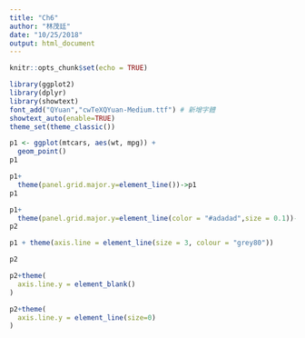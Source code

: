 ```yaml
---
title: "Ch6"
author: "林茂廷"
date: "10/25/2018"
output: html_document
---
```


```r
knitr::opts_chunk$set(echo = TRUE)
```

```r
library(ggplot2)
library(dplyr)
library(showtext)
font_add("QYuan","cwTeXQYuan-Medium.ttf") # 新增字體
showtext_auto(enable=TRUE)
theme_set(theme_classic())
```

```r
p1 <- ggplot(mtcars, aes(wt, mpg)) +
  geom_point() 
p1
```

```r
p1+
  theme(panel.grid.major.y=element_line())->p1
p1
```

```r
p1+
  theme(panel.grid.major.y=element_line(color = "#adadad",size = 0.1))->p2
p2
```

```r
p1 + theme(axis.line = element_line(size = 3, colour = "grey80"))
```
```r
p2
```


```r
p2+theme(
  axis.line.y = element_blank()
)
```

```r
p2+theme(
  axis.line.y = element_line(size=0)
)
```

